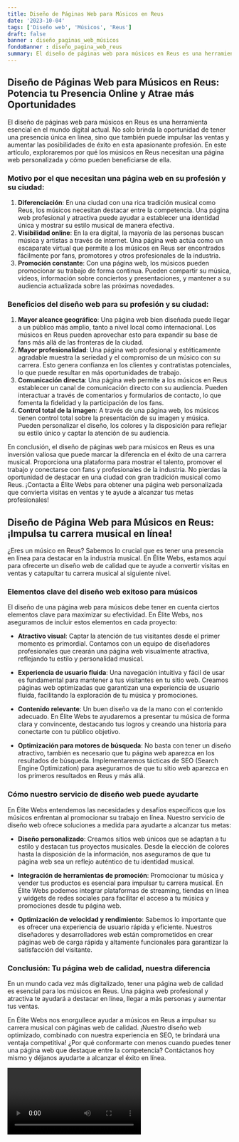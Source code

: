 ```yaml
---
title: Diseño de Páginas Web para Músicos en Reus
date: '2023-10-04'
tags: ['Diseño web', 'Músicos', 'Reus']
draft: false
banner : diseño_paginas_web_músicos
fondoBanner : diseño_pagina_web_reus
summary: El diseño de páginas web para músicos en Reus es una herramienta esencial en el mundo digital actual. No solo brinda la oportunidad de tener una presencia única en línea, sino que también puede impulsar las ventas y aumentar las posibilidades de éxito en esta apasionante profesión. En este artículo, exploraremos por qué los músicos en Reus necesitan una página web personalizada y cómo pueden beneficiarse de ella.
---
```


## Diseño de Páginas Web para Músicos en Reus: Potencia tu Presencia Online y Atrae más Oportunidades

El diseño de páginas web para músicos en Reus es una herramienta esencial en el mundo digital actual. No solo brinda la oportunidad de tener una presencia única en línea, sino que también puede impulsar las ventas y aumentar las posibilidades de éxito en esta apasionante profesión. En este artículo, exploraremos por qué los músicos en Reus necesitan una página web personalizada y cómo pueden beneficiarse de ella.

### Motivo por el que necesitan una página web en su profesión y su ciudad:
1. **Diferenciación**: En una ciudad con una rica tradición musical como Reus, los músicos necesitan destacar entre la competencia. Una página web profesional y atractiva puede ayudar a establecer una identidad única y mostrar su estilo musical de manera efectiva.
2. **Visibilidad online**: En la era digital, la mayoría de las personas buscan música y artistas a través de internet. Una página web actúa como un escaparate virtual que permite a los músicos en Reus ser encontrados fácilmente por fans, promotores y otros profesionales de la industria.
3. **Promoción constante**: Con una página web, los músicos pueden promocionar su trabajo de forma continua. Pueden compartir su música, videos, información sobre conciertos y presentaciones, y mantener a su audiencia actualizada sobre las próximas novedades.

### Beneficios del diseño web para su profesión y su ciudad:
1. **Mayor alcance geográfico**: Una página web bien diseñada puede llegar a un público más amplio, tanto a nivel local como internacional. Los músicos en Reus pueden aprovechar esto para expandir su base de fans más allá de las fronteras de la ciudad.
2. **Mayor profesionalidad**: Una página web profesional y estéticamente agradable muestra la seriedad y el compromiso de un músico con su carrera. Esto genera confianza en los clientes y contratistas potenciales, lo que puede resultar en más oportunidades de trabajo.
3. **Comunicación directa**: Una página web permite a los músicos en Reus establecer un canal de comunicación directo con su audiencia. Pueden interactuar a través de comentarios y formularios de contacto, lo que fomenta la fidelidad y la participación de los fans.
4. **Control total de la imagen**: A través de una página web, los músicos tienen control total sobre la presentación de su imagen y música. Pueden personalizar el diseño, los colores y la disposición para reflejar su estilo único y captar la atención de su audiencia.

En conclusión, el diseño de páginas web para músicos en Reus es una inversión valiosa que puede marcar la diferencia en el éxito de una carrera musical. Proporciona una plataforma para mostrar el talento, promover el trabajo y conectarse con fans y profesionales de la industria. No pierdas la oportunidad de destacar en una ciudad con gran tradición musical como Reus. ¡Contacta a Élite Webs para obtener una página web personalizada que convierta visitas en ventas y te ayude a alcanzar tus metas profesionales!

<GifSeo />

<Cta />

## Diseño de Página Web para Músicos en Reus: ¡Impulsa tu carrera musical en línea!

¿Eres un músico en Reus? Sabemos lo crucial que es tener una presencia en línea para destacar en la industria musical. En Élite Webs, estamos aquí para ofrecerte un diseño web de calidad que te ayude a convertir visitas en ventas y catapultar tu carrera musical al siguiente nivel.

### Elementos clave del diseño web exitoso para músicos

El diseño de una página web para músicos debe tener en cuenta ciertos elementos clave para maximizar su efectividad. En Élite Webs, nos aseguramos de incluir estos elementos en cada proyecto:

- **Atractivo visual**: Captar la atención de tus visitantes desde el primer momento es primordial. Contamos con un equipo de diseñadores profesionales que crearán una página web visualmente atractiva, reflejando tu estilo y personalidad musical.

- **Experiencia de usuario fluida**: Una navegación intuitiva y fácil de usar es fundamental para mantener a tus visitantes en tu sitio web. Creamos páginas web optimizadas que garantizan una experiencia de usuario fluida, facilitando la exploración de tu música y promociones.

- **Contenido relevante**: Un buen diseño va de la mano con el contenido adecuado. En Élite Webs te ayudaremos a presentar tu música de forma clara y convincente, destacando tus logros y creando una historia para conectarte con tu público objetivo.

- **Optimización para motores de búsqueda**: No basta con tener un diseño atractivo, también es necesario que tu página web aparezca en los resultados de búsqueda. Implementaremos tácticas de SEO (Search Engine Optimization) para asegurarnos de que tu sitio web aparezca en los primeros resultados en Reus y más allá.

### Cómo nuestro servicio de diseño web puede ayudarte

En Élite Webs entendemos las necesidades y desafíos específicos que los músicos enfrentan al promocionar su trabajo en línea. Nuestro servicio de diseño web ofrece soluciones a medida para ayudarte a alcanzar tus metas:

- **Diseño personalizado**: Creamos sitios web únicos que se adaptan a tu estilo y destacan tus proyectos musicales. Desde la elección de colores hasta la disposición de la información, nos aseguramos de que tu página web sea un reflejo auténtico de tu identidad musical.

- **Integración de herramientas de promoción**: Promocionar tu música y vender tus productos es esencial para impulsar tu carrera musical. En Élite Webs podemos integrar plataformas de streaming, tiendas en línea y widgets de redes sociales para facilitar el acceso a tu música y promociones desde tu página web.

- **Optimización de velocidad y rendimiento**: Sabemos lo importante que es ofrecer una experiencia de usuario rápida y eficiente. Nuestros diseñadores y desarrolladores web están comprometidos en crear páginas web de carga rápida y altamente funcionales para garantizar la satisfacción del visitante.

### Conclusión: Tu página web de calidad, nuestra diferencia

En un mundo cada vez más digitalizado, tener una página web de calidad es esencial para los músicos en Reus. Una página web profesional y atractiva te ayudará a destacar en línea, llegar a más personas y aumentar tus ventas.

En Élite Webs nos enorgullece ayudar a músicos en Reus a impulsar su carrera musical con páginas web de calidad. ¡Nuestro diseño web optimizado, combinado con nuestra experiencia en SEO, te brindará una ventaja competitiva! ¿Por qué conformarte con menos cuando puedes tener una página web que destaque entre la competencia? Contáctanos hoy mismo y déjanos ayudarte a alcanzar el éxito en línea.

<Video />

<CtaBot job='Músicos' city='Reus'/>

<Gmaps query='Reus+españa+maps' />